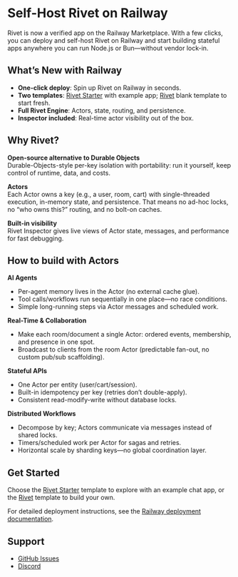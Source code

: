 
# Self-Host Rivet on Railway

Rivet is now a verified app on the Railway Marketplace. With a few clicks, you can deploy and self-host Rivet on Railway and start building stateful apps anywhere you can run Node.js or Bun—without vendor lock-in.

## What’s New with Railway

- **One-click deploy**: Spin up Rivet on Railway in seconds.  
- **Two templates**: [Rivet Starter](https://railway.com/deploy/rivet-starter) with example app; [Rivet](https://railway.com/deploy/rivet) blank template to start fresh.  
- **Full Rivet Engine**: Actors, state, routing, and persistence.  
- **Inspector included**: Real-time actor visibility out of the box.


## Why Rivet?

**Open-source alternative to Durable Objects**  
Durable-Objects-style per-key isolation with portability: run it yourself, keep control of runtime, data, and costs.

**Actors**  
Each Actor owns a key (e.g., a user, room, cart) with single-threaded execution, in-memory state, and persistence. That means no ad-hoc locks, no “who owns this?” routing, and no bolt-on caches.

**Built-in visibility**  
Rivet Inspector gives live views of Actor state, messages, and performance for fast debugging.


## How to build with Actors

**AI Agents**  
- Per-agent memory lives in the Actor (no external cache glue).  
- Tool calls/workflows run sequentially in one place—no race conditions.  
- Simple long-running steps via Actor messages and scheduled work.

**Real-Time & Collaboration**  
- Make each room/document a single Actor: ordered events, membership, and presence in one spot.  
- Broadcast to clients from the room Actor (predictable fan-out, no custom pub/sub scaffolding).  

**Stateful APIs**  
- One Actor per entity (user/cart/session).  
- Built-in idempotency per key (retries don’t double-apply).  
- Consistent read-modify-write without database locks.

**Distributed Workflows**  
- Decompose by key; Actors communicate via messages instead of shared locks.  
- Timers/scheduled work per Actor for sagas and retries.  
- Horizontal scale by sharding keys—no global coordination layer.

## Get Started

Choose the [Rivet Starter](https://railway.com/deploy/rivet-starter) template to explore with an example chat app, or the [Rivet](https://railway.com/deploy/rivet) template to build your own.

For detailed deployment instructions, see the [Railway deployment documentation](https://www.rivet.dev/docs/self-hosting/railway).

## Support

- [GitHub Issues](https://github.com/rivet-dev/rivet/issues)  
- [Discord](https://rivet.dev/discord)